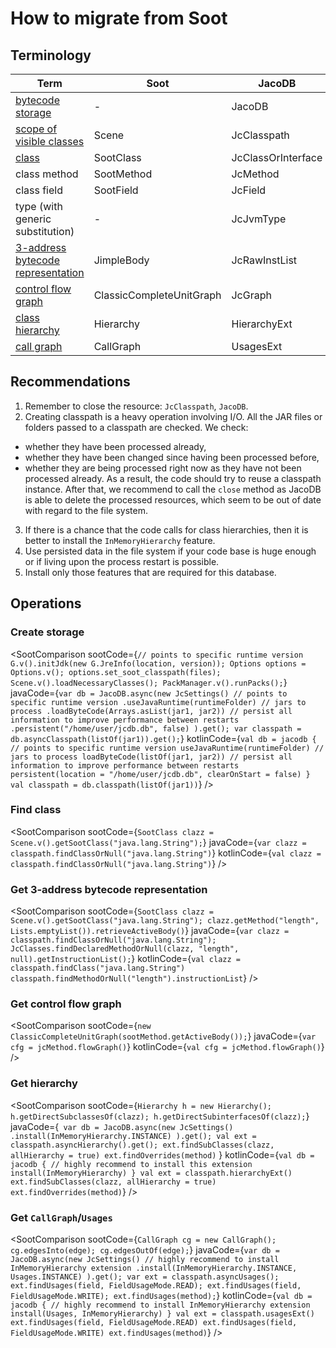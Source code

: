 
# How to migrate from Soot

## Terminology



| Term                                                                        | Soot                     | JacoDB             |
|-----------------------------------------------------------------------------|--------------------------|--------------------|
| [bytecode storage](#create-storage)                                         | -                        | JacoDB             |
| [scope of visible classes](#create-storage)                                 | Scene                    | JcClasspath        |
| [class](#find-class)                                                        | SootClass                | JcClassOrInterface |
| class method                                                                | SootMethod               | JcMethod           |
| class field                                                                 | SootField                | JcField            |
| type (with generic  substitution)                                           | -                        | JcJvmType          |
| [3-address bytecode representation](#get-3-address-bytecode-representation) | JimpleBody               | JcRawInstList      |
| [control flow graph](#get-control-flow-graph)                               | ClassicCompleteUnitGraph | JcGraph            |
| [class hierarchy](#get-hierarchy)                                           | Hierarchy                | HierarchyExt       |
| [call graph](#get-call-graphusages)                                         | CallGraph                | UsagesExt          |

## Recommendations

1. Remember to close the resource: `JcClasspath`, `JacoDB`.
2. Creating classpath is a heavy operation involving I/O. All the JAR files or folders passed to a classpath are checked. We check:
* whether they have been processed already,
* whether they have been changed since having been processed before,
* whether they are being processed right now as they have not been processed already.
As a result, the code should try to reuse a classpath instance. After that, we recommend to call the `close` method
as JacoDB is able to delete the processed resources, which seem to be out of date with regard to the file system.
3. If there is a chance that the code calls for class hierarchies, then it is better to install the `InMemoryHierarchy` feature.
4. Use persisted data in the file system if your code base is huge enough or if living upon the process restart is possible.
5. Install only those features that are required for this database.

## Operations

### Create storage

<SootComparison
    sootCode={`
        // points to specific runtime version
        G.v().initJdk(new G.JreInfo(location, version));
        Options options = Options.v();
        options.set_soot_classpath(files);
        Scene.v().loadNecessaryClasses();
        PackManager.v().runPacks();
    `}
    javaCode={`
    var db = JacoDB.async(new JcSettings()
        // points to specific runtime version
        .useJavaRuntime(runtimeFolder)
        // jars to process
        .loadByteCode(Arrays.asList(jar1, jar2))
        // persist all information to improve performance between restarts
        .persistent("/home/user/jcdb.db", false)
    ).get();
    var classpath = db.asyncClasspath(listOf(jar1)).get();
`}
    kotlinCode={`
    val db = jacodb {
        // points to specific runtime version
        useJavaRuntime(runtimeFolder)
        // jars to process
        loadByteCode(listOf(jar1, jar2))
        // persist all information to improve performance between restarts
        persistent(location = "/home/user/jcdb.db", clearOnStart = false)
    }
    val classpath = db.classpath(listOf(jar1))
`}
/>

### Find class

<SootComparison
    sootCode={`
        SootClass clazz = Scene.v().getSootClass("java.lang.String");
    `}
    javaCode={`
        var clazz = classpath.findClassOrNull("java.lang.String")
    `}
    kotlinCode={`
        val clazz = classpath.findClassOrNull("java.lang.String")
    `}
/>

### Get 3-address bytecode representation

<SootComparison
    sootCode={`
        SootClass clazz = Scene.v().getSootClass("java.lang.String");
        clazz.getMethod("length", Lists.emptyList()).retrieveActiveBody()
    `}
    javaCode={`
    var clazz = classpath.findClassOrNull("java.lang.String");
    JcClasses.findDeclaredMethodOrNull(clazz, "length", null).getInstructionList();
`}
    kotlinCode={`
    val clazz = classpath.findClass("java.lang.String")
    classpath.findMethodOrNull("length").instructionList
`}
/>

### Get control flow graph

<SootComparison
    sootCode={`
        new ClassicCompleteUnitGraph(sootMethod.getActiveBody());
    `}
    javaCode={`
    var cfg = jcMethod.flowGraph()
`}
    kotlinCode={`
        val cfg = jcMethod.flowGraph()
`}
/>

### Get hierarchy

<SootComparison
    sootCode={`
    Hierarchy h = new Hierarchy();
    h.getDirectSubclassesOf(clazz);
    h.getDirectSubinterfacesOf(clazz);
`}
    javaCode={`
    var db = JacoDB.async(new JcSettings()
        .install(InMemoryHierarchy.INSTANCE)
    ).get();
    val ext = classpath.asyncHierarchy().get();
    ext.findSubClasses(clazz, allHierarchy = true)
    ext.findOverrides(method)`
    }
    kotlinCode={`
        val db = jacodb {
            // highly recommend to install this extension
            install(InMemoryHierarchy)
        }
        val ext = classpath.hierarchyExt()
        ext.findSubClasses(clazz, allHierarchy = true)
        ext.findOverrides(method)
`}
/>

### Get `CallGraph`/`Usages`

<SootComparison
    sootCode={`
    CallGraph cg = new CallGraph();
    cg.edgesInto(edge);
    cg.edgesOutOf(edge);
    `}
    javaCode={`
    var db = JacoDB.async(new JcSettings()
        // highly recommend to install InMemoryHierarchy extension
        .install(InMemoryHierarchy.INSTANCE, Usages.INSTANCE)
    ).get();
    var ext = classpath.asyncUsages();
    ext.findUsages(field, FieldUsageMode.READ);
    ext.findUsages(field, FieldUsageMode.WRITE);
    ext.findUsages(method);
    `}
    kotlinCode={`
    val db = jacodb {
        // highly recommend to install InMemoryHierarchy extension
        install(Usages, InMemoryHierarchy)
    }
    val ext = classpath.usagesExt()
    ext.findUsages(field, FieldUsageMode.READ)
    ext.findUsages(field, FieldUsageMode.WRITE)
    ext.findUsages(method)
`}
/>